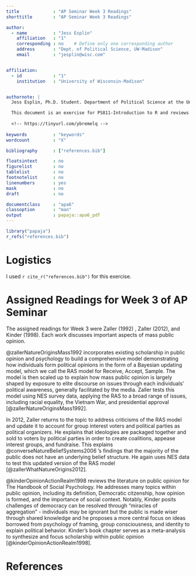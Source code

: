 ```yaml
---
title             : "AP Seminar Week 3 Readings"
shorttitle        : "AP Seminar Week 3 Readings"

author: 
  - name          : "Jess Esplin"
    affiliation   : "1"
    corresponding : no    # Define only one corresponding author
    address       : "Dept. of Political Science, UW-Madison"
    email         : "jesplin@wisc.com"


affiliation:
  - id            : "1"
    institution   : "University of Wisconsin-Madison"


authornote: |
  Jess Esplin, Ph.D. Student. Department of Political Science at the University of Wisconsin-Madison.

  This document is an exercise for PS811-Introduction to R and reviews each reading assigned for Week 3 of the Fall 2020 AP Seminar class, PS904.
  
  <!-- https://tinyurl.com/ybremelq -->
  
keywords          : "keywords"
wordcount         : "X"

bibliography      : ["references.bib"]

floatsintext      : no
figurelist        : no
tablelist         : no
footnotelist      : no
linenumbers       : yes
mask              : no
draft             : no

documentclass     : "apa6"
classoption       : "man"
output            : papaja::apa6_pdf
---
```


```r
library("papaja")
r_refs("references.bib")
```

# Logistics
I used `r cite_r("references.bib")` for this exercise.

# Assigned Readings for Week 3 of AP Seminar

The assigned readings for Week 3 were Zaller (1992) , Zaller (2012), and Kinder (1998). Each work discusses important aspects of mass public opinion.  

@zallerNatureOriginsMass1992 incorporates existing scholarship in public opinion and psychology to build a comprehensive model demonstrating how individuals form political opinions in the form of a Bayesian updating model, which we call the RAS model for Receive, Accept, Sample. The model is then scaled up to explain how mass public opinion is largely shaped by exposure to elite discourse on issues through each individuals' political awareness, generally facilitated by the media. Zaller tests this model using NES survey data, applying the RAS to a broad range of issues, including racial equality, the Vietnam War, and presidential approval [@zallerNatureOriginsMass1992]. 

In 2012, Zaller returns to the topic to address criticisms of the RAS model and update it to account for group interest voters and political parties as political organizers. He explains that ideologies are packaged together and sold to voters by political parties in order to create coalitions, appease interest groups, and fundraise. This explains @converseNatureBeliefSystems2006 's findings that the majority of the public does not have an underlying belief structure. He again uses NES data to test this updated version of the RAS model [@zallerWhatNatureOrigins2012]. 

@kinderOpinionActionRealm1998 reviews the literature on public opinion for The Handbook of Social Psychology. He addresses many topics within public opinion, including its definition, Democratic citzenship, how opinion is formed, and the importance of social context. Notably, Kinder posits challenges of democracy can be resolved through "miracles of aggregation" - individuals may be ignorant but the public is made wiser through shared knowledge and he proposes a more central focus on ideas borrowed from psychology of framing, group consciousness, and identity to explain political behavior. Kinder's book chapter serves as a meta-analysis to synthesize and focus scholarship within public opinion [@kinderOpinionActionRealm1998].

\newpage

# References

\begingroup
\setlength{\parindent}{-0.5in}
\setlength{\leftskip}{0.5in}

<div id="refs" custom-style="Bibliography"></div>
\endgroup
